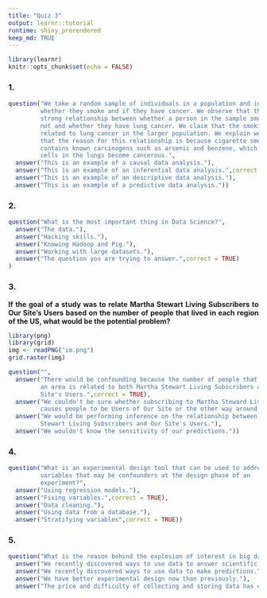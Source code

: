 ```yaml
---
title: "Quiz 3"
output: learnr::tutorial
runtime: shiny_prerendered
keep_md: TRUE
---
```


```r
library(learnr)
knitr::opts_chunk$set(echo = FALSE)
```
<style>
  body {
    text-align: justify
    }
</style>

### 1.

```r
question("We take a random sample of individuals in a population and identify
         whether they smoke and if they have cancer. We observe that there is a
         strong relationship between whether a person in the sample smoked or
         not and whether they have lung cancer. We claim that the smoking is
         related to lung cancer in the larger population. We explain we think
         that the reason for this relationship is because cigarette smoke
         contains known carcinogens such as arsenic and benzene, which make
         cells in the lungs become cancerous.",
  answer("This is an example of a causal data analysis."),
  answer("This is an example of an inferential data analysis.",correct = TRUE),
  answer("This is an example of an descriptive data analysis."),
  answer("This is an example of a predictive data analysis."))
```

### 2.

```r
question("What is the most important thing in Data Science?",
  answer("The data."),
  answer("Hacking skills."),
  answer("Knowing Hadoop and Pig."),
  answer("Working with large datasets."),
  answer("The question you are trying to answer.",correct = TRUE)
)
```

### 3.

<b>If the goal of a study was to relate Martha Stewart Living Subscribers to Our
Site's Users based on the number of people that lived in each region of the US,
what would be the potential problem?</b>

```r
library(png)
library(grid)
img <- readPNG("im.png")
grid.raster(img)
```

```r
question("",
  answer("There would be confounding because the number of people that live in
         an area is related to both Martha Stewart Living Subscribers and Our
         Site's Users.",correct = TRUE),
  answer("We couldn't be sure whether subscribing to Martha Steward Living
         causes people to be Users of Our Site or the other way around."),
  answer("We would be performing inference on the relationship between Martha
         Stewart Living Subscribers and Our Site's Users."),
  answer("We wouldn't know the sensitivity of our predictions."))
```

### 4.

```r
question("What is an experimental design tool that can be used to address
         variables that may be confounders at the design phase of an
         experiment?",
  answer("Using regression models."),
  answer("Fixing variables.",correct = TRUE),
  answer("Data cleaning."),
  answer("Using data from a database."),
  answer("Stratifying variables",correct = TRUE))
```

### 5.

```r
question("What is the reason behind the explosion of interest in big data?",
  answer("We recently discovered ways to use data to answer scientific and business questions."),
  answer("We recently discovered ways to use data to make predictions."),
  answer("We have better experimental design now than previously."),
  answer("The price and difficulty of collecting and storing data has dramatically dropped.",correct = TRUE))
```